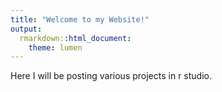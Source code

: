 ```yaml
---
title: "Welcome to my Website!"
output: 
  rmarkdown::html_document:
    theme: lumen
---
```


Here I will be posting various projects in r studio. 